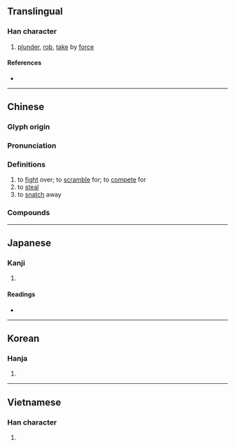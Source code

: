 {{also|抢}}
{{character info/new}}
==Translingual==

===Han character===
{{Han char|rn=64|rad=手|as=10|sn=13|four=58067|canj=QOIR|ids=⿰扌倉}}

# [[plunder]], [[rob]], [[take]] by [[force]]

====References====
* {{Han ref|kx=0448.220|dkj=12525|dj=0799.130|hdz=31934.030|uh=6436}}

----

==Chinese==
{{zh-forms|s=抢}}

===Glyph origin===
{{Han etym}}

===Pronunciation===
{{zh-pron
|m=qiǎng
|c=coeng2,coeng1<!--,cong2,cong1-->
|h=pfs=chhióng
|md=
|mn=qz,tw,xm:chhióng/qz,xm,zz:chhiáng/qz,tw,xm:chhiúⁿ/zz:chhióⁿ/pn:chhiáuⁿ
|w=
|mc=y
|oc=y
|cat=v
}}

===Definitions===
{{zh-hanzi}}

# to [[fight]] over; to [[scramble]] for; to [[compete]] for
# to [[steal]]
# to [[snatch]] away

===Compounds===
{{zh-der|呼天搶地|哄搶|大搶購|強搶|呸搶|搶救|搶嘴|搶掠|搶種|搶嫌|搶命|搶奪|搶孤|搶劫|搶收|搶通|搶生吃|搶紅|搶地|搶火|搶風|搶親|挨挨搶搶|白搶白相|抄搶|搶先|生奪硬搶|搶地呼天|搶購|搶案|擋搶|搶手貨|搶灘|搶市|搶渡|打搶跪|搶攻|搶前|搶進|搶快|搶手|搶上|搶修|搶呼|搶占|推搶|搶槓|搶鏡頭|搶飯碗|搶答|推天搶地|搶戲|搶背|搶籬|搶步|搶婚|搶白|搶眼|搶風頭|搶盡鋒頭|搶奪罪|抹搶|趕搶攤|趁火搶劫}}

----

==Japanese==

===Kanji===
{{ja-kanji|grade=|rs=手10}}

# {{defn|lang=ja|sort=手10}}

====Readings====
* {{ja-readings|on=[[しょう]] (shō)|kun=[[つく]] (tsuku), [[こばむ]] (kobamu), [[とどく]] (todoku)}}

----

==Korean==

===Hanja===
{{ko-hanja|hangeul=창|eumhun=|rv=chang|mr=ch'ang|y=chang}}

# {{defn|lang=ko|sort=手10}}

----

==Vietnamese==

===Han character===
{{vi-readings|rs=手10|hanviet=[[sang]], [[thương]], [[thưởng]]}}

# {{defn|lang=vi|sort=手10}}